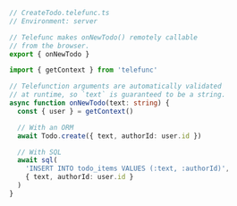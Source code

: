 ```ts
// CreateTodo.telefunc.ts
// Environment: server

// Telefunc makes onNewTodo() remotely callable
// from the browser.
export { onNewTodo }

import { getContext } from 'telefunc'

// Telefunction arguments are automatically validated
// at runtime, so `text` is guaranteed to be a string.
async function onNewTodo(text: string) {
  const { user } = getContext()

  // With an ORM
  await Todo.create({ text, authorId: user.id })

  // With SQL
  await sql(
    'INSERT INTO todo_items VALUES (:text, :authorId)',
    { text, authorId: user.id }
  )
}
```
